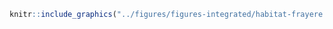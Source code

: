 <!-- #### Habitats - Frayères {-} -->


<!-- -------------------------------------------------- -->

```r
knitr::include_graphics("../figures/figures-integrated/habitat-frayere.png")
```

<br>
